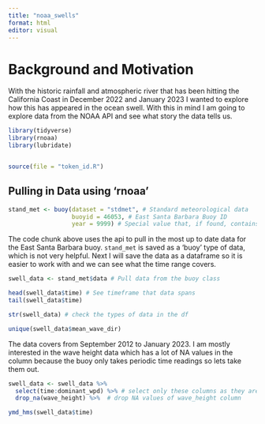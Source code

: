 ```yaml
---
title: "noaa_swells"
format: html
editor: visual
---
```


# Background and Motivation

With the historic rainfall and atmospheric river that has been hitting the California Coast in December 2022 and January 2023 I wanted to explore how this has appeared in the ocean swell. With this in mind I am going to explore data from the NOAA API and see what story the data tells us.



```r
library(tidyverse)
library(rnoaa)
library(lubridate)


source(file = "token_id.R")

```

## Pulling in Data using 'rnoaa'
```r
stand_met <- buoy(dataset = "stdmet", # Standard meteorological data
                  buoyid = 46053, # East Santa Barbara Buoy ID
                  year = 9999) # Special value that, if found, contains the most up to date data
```

The code chunk above uses the api to pull in the most up to date data for the East Santa Barbara buoy. `stand_met` is saved as a 'buoy' type of data, which is not very helpful. Next I will save the data as a dataframe so it is easier to work with and we can see what the time range covers.

```r
swell_data <- stand_met$data # Pull data from the buoy class

head(swell_data$time) # See timeframe that data spans
tail(swell_data$time)

str(swell_data) # check the types of data in the df

unique(swell_data$mean_wave_dir)
```

The data covers from September 2012 to January 2023. I am mostly interested in the wave height data which has a lot of NA values in the column because the buoy only takes periodic time readings so lets take them out.

```r
swell_data <- swell_data %>% 
  select(time:dominant_wpd) %>% # select only these columns as they are what I am interested in
  drop_na(wave_height) %>%  # drop NA values of wave_height column

ymd_hms(swell_data$time)
```


